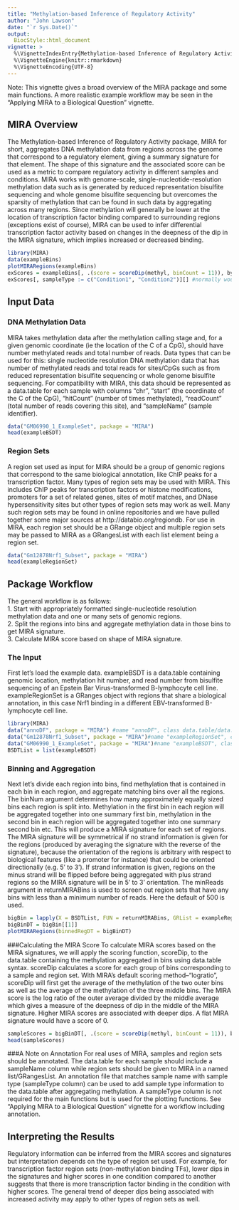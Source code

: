 ```yaml
---
title: "Methylation-based Inference of Regulatory Activity"
author: "John Lawson"
date: "`r Sys.Date()`"
output: 
  BiocStyle::html_document
vignette: >
  %\VignetteIndexEntry{Methylation-based Inference of Regulatory Activity}
  %\VignetteEngine{knitr::rmarkdown}
  %\VignetteEncoding{UTF-8}
---
```


Note: This vignette gives a broad overview of the MIRA package and some main functions. A more realistic example workflow may be seen in the "Applying MIRA to a Biological Question" vignette.

## MIRA Overview
The Methylation-based Inference of Regulatory Activity package, MIRA for short, aggregates DNA methylation data from regions across the genome that correspond to a regulatory element, giving a summary signature for that element. The shape of this signature and the associated score can be used as a metric to compare regulatory activity in different samples and conditions. MIRA works with genome-scale, single-nucleotide-resolution methylation data such as is generated by reduced representation bisulfite sequencing and whole genome bisulfite sequencing but overcomes the sparsity of methylation that can be found in such data by aggregating across many regions. Since methylation will generally be lower at the location of transcription factor binding compared to surrounding regions (exceptions exist of course), MIRA can be used to infer differential transcription factor activity based on changes in the deepness of the dip in the MIRA signature, which implies increased or decreased binding.

```r
library(MIRA)
data(exampleBins)
plotMIRARegions(exampleBins)
exScores = exampleBins[, .(score = scoreDip(methyl, binCount = 11)), by = .(featureID, sampleName)]
exScores[, sampleType := c("Condition1", "Condition2")][] #normally would do join with annoDF
```

## Input Data
### DNA Methylation Data
MIRA takes methylation data after the methylation calling stage and, for a given genomic coordinate (ie the location of the C of a CpG), should have number methylated reads and total number of reads. 
Data types that can be used for this: single nucleotide resolution DNA methylation data that has number of methylated reads and total reads for sites/CpGs such as from reduced representation bisulfite sequencing or whole genome bisulfite sequencing. For compatibility with MIRA, this data should be represented as a data.table for each sample with columns "chr", "start" (the coordinate of the C of the CpG), "hitCount" (number of times methylated), "readCount" (total number of reads covering this site), and "sampleName" (sample identifier).

```r
data("GM06990_1_ExampleSet", package = "MIRA")
head(exampleBSDT)
```

### Region Sets
A region set used as input for MIRA should be a group of genomic regions that correspond to the same biological annotation, like ChIP peaks for a transcription factor. Many types of region sets may be used with MIRA. This includes ChIP peaks for transcription factors or histone modifications, promoters for a set of related genes, sites of motif matches, and DNase hypersensitivity sites but other types of region sets may work as well. Many such region sets may be found in online repositories and we have pulled together some major sources at http://databio.org/regiondb. For use in MIRA, each region set should be a GRange object and multiple region sets may be passed to MIRA as a GRangesList with each list element being a region set.

```r
data("Gm12878Nrf1_Subset", package = "MIRA")
head(exampleRegionSet)
```

## Package Workflow
The general workflow is as follows:  
1. Start with appropriately formatted single-nucleotide resolution methylation data and one or many sets of genomic regions.   
2. Split the regions into bins and aggregate methylation data in those bins to get MIRA signature.  
3. Calculate MIRA score based on shape of MIRA signature.

### The Input
First let's load the example data. exampleBSDT is a data.table containing genomic location, methylation hit number, and read number from bisulfite sequencing of an Epstein Bar Virus-transformed B-lymphocyte cell line. exampleRegionSet is a GRanges object with regions that share a biological annotation, in this case Nrf1 binding in a different EBV-transformed B-lymphocyte cell line.

```r
library(MIRA)
data("annoDF", package = "MIRA") #name "annoDF", class data.table/data.frame
data("Gm12878Nrf1_Subset", package = "MIRA")#name "exampleRegionSet", class GRanges
data("GM06990_1_ExampleSet", package = "MIRA")#name "exampleBSDT", class data.table/dataframe
BSDTList = list(exampleBSDT)
```

### Binning and Aggregation
Next let's divide each region into bins, find methylation that is contained in each bin in each region, and aggregate matching bins over all the regions. The binNum argument determines how many approximately equally sized bins each region is split into. Methylation in the first bin in each region will be aggregated together into one summary first bin, methylation in the second bin in each region will be aggregated together into one summary second bin etc. This will produce a MIRA signature for each set of regions. The MIRA signature will be symmetrical if no strand information is given for the regions (produced by averaging the signature with the reverse of the signature), because the orientation of the regions is arbitrary with respect to biological features (like a promoter for instance) that could be oriented directionally (e.g. 5' to 3'). If strand information is given, regions on the minus strand will be flipped before being aggregated with plus strand regions so the MIRA signature will be in 5' to 3' orientation. The minReads argument in returnMIRABins is used to screen out region sets that have any bins with less than a minimum number of reads. Here the default of 500 is used.

```r
bigBin = lapply(X = BSDTList, FUN = returnMIRABins, GRList = exampleRegionSet, binNum = 11, sampleNameInBSDT = TRUE)
bigBinDT = bigBin[[1]]
plotMIRARegions(binnedRegDT = bigBinDT)
```

###Calculating the MIRA Score
To calculate MIRA scores based on the MIRA signatures, we will apply the scoring function, scoreDip, to the data.table containing the methylation aggregated in bins using data.table syntax. scoreDip calculates a score for each group of bins corresponding to a sample and region set. With MIRA's default scoring method--"logratio", scoreDip will first get the average of the methylation of the two outer bins as well as the average of the methylation of the three middle bins. The MIRA score is the log ratio of the outer average divided by the middle average which gives a measure of the deepness of dip in the middle of the MIRA signature. Higher MIRA scores are associated with deeper dips. A flat MIRA signature would have a score of 0.

```r
sampleScores = bigBinDT[, .(score = scoreDip(methyl, binCount = 11)), by = .(featureID, sampleName)]
head(sampleScores)
```

###A Note on Annotation
For real uses of MIRA, samples and region sets should be annotated. The data.table for each sample should include a sampleName column while region sets should be given to MIRA in a named list/GRangesList. An annotation file that matches sample name with sample type (sampleType column) can be used to add sample type information to the data.table after aggregating methylation. A sampleType column is not required for the main functions but is used for the plotting functions. See "Applying MIRA to a Biological Question" vignette for a workflow including annotation.

## Interpreting the Results
Regulatory information can be inferred from the MIRA scores and signatures but interpretation depends on the type of region set used. For example, for transcription factor region sets (non-methylation binding TFs),  lower dips in the signatures and higher scores in one condition compared to another suggests that there is more transcription factor binding in the condition with higher scores. The general trend of deeper dips being associated with increased activity may apply to other types of region sets as well.
